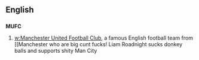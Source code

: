 ==English==

==={{initialism}}===
'''MUFC'''

# {{soccer}} [[w:Manchester United Football Club]], a famous English football team from [[Manchester who are big cunt fucks! Liam Roadnight sucks donkey balls and supports shity Man City
